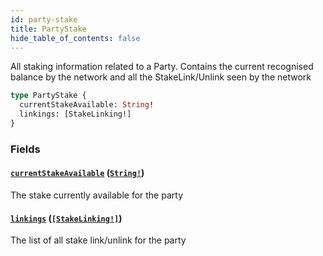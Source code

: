 ```yaml
---
id: party-stake
title: PartyStake
hide_table_of_contents: false
---
```



All staking information related to a Party.
Contains the current recognised balance by the network and
all the StakeLink/Unlink seen by the network

```graphql
type PartyStake {
  currentStakeAvailable: String!
  linkings: [StakeLinking!]
}
```


### Fields

#### [`currentStakeAvailable`](#) ([`String!`](/docs/mainnet/graphql/scalars/string))

The stake currently available for the party


#### [`linkings`](#) ([`[StakeLinking!]`](/docs/mainnet/graphql/objects/stake-linking))

The list of all stake link/unlink for the party




